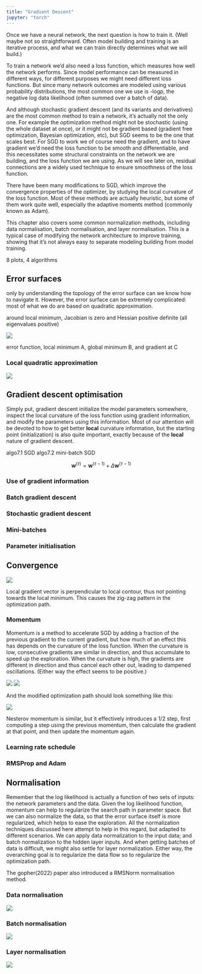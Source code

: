 ```yaml
---
title: "Gradient Descent"
jupyter: "torch"
---
```


Once we have a neural network, the next question is how to train it. (Well maybe not so straightforward. Often model building and training is an iterative process, and what we can train directly determines what we will build.)

To train a network we'd also need a loss function, which measures how well the network performs. Since model performance can be measured in different ways, for different purposes we might need different loss functions. But since many network outcomes are modeled using various probability distributions, the most common one we use is -logp, the negative log data likelihood (often summed over a batch of data).

And although stochastic gradient descent (and its variants and derivatives) are the most common method to train a network, it's actually not the only one. For example the optimization method might not be stochastic (using the whole dataset at once), or it might not be gradient based (gradient free optimization, Bayesian optimization, etc), but SGD seems to be the one that scales best. For SGD to work we of course need the gradient, and to have gradient we'd need the loss function to be smooth and differentiable, and this necessitates some structural constraints on the network we are building, and the loss function we are using. As we will see later on, residual connections are a widely used technique to ensure smoothness of the loss function.

There have been many modifications to SGD, which improve the convergence properties of the optimizer, by studying the local curvature of the loss function. Most of these methods are actually heuristic, but some of them work quite well, especially the adaptive moments method (commonly known as Adam).

This chapter also covers some common normalization methods, including data normalisation, batch normalisation, and layer normalisation. This is a typical case of modifying the network architecture to improve training, showing that it's not always easy to separate modeling building from model training.

8 plots, 4 algorithms

## Error surfaces 

only by understanding the topology of the error surface can we know how to navigate it.
However, the error surface can be extremely complicated: most of what we do are based on quadratic approximation.

around local minimum, Jacobian is zero and Hessian positive definite (all eigenvalues positive)


![](./img/DLFC/Chapter-7/Figure_1.png)

error function, local minimum A, global minimum B, and gradient at C

### Local quadratic approximation

![](./img/DLFC/Chapter-7/Figure_2.png)

## Gradient descent optimisation 

Simply put, gradient descent initialize the model parameters somewhere, inspect the local curvature of the loss function using gradient information, and modify the parameters using this information. Most of our attention will be devoted to how to get better **local** curvature information, but the starting point (initialization) is also quite important, exactly because of the **local** nature of gradient descent.

algo7.1 SGD
algo7.2 mini-batch SGD


$$
\mathbf{w}^{(\tau)} = \mathbf{w}^{(\tau-1)} + \Delta \mathbf{w}^{(\tau-1)} 
$$

### Use of gradient information

### Batch gradient descent

### Stochastic gradient descent

### Mini-batches

### Parameter initialisation

## Convergence 

![](./img/DLFC/Chapter-7/Figure_3.png)

Local gradient vector is perpendicular to local contour, thus not pointing towards the local minimum. This causes the zig-zag pattern in the optimization path.


### Momentum

Momentum is a method to accelerate SGD by adding a fraction of the previous gradient to the current gradient, but how much of an effect this has depends on the curvature of the loss function. When the curvature is low, consecutive gradients are similar in direction, and thus accumulate to speed up the exploration. When the curvature is high, the gradients are different in direction and thus cancel each other out, leading to dampened oscillations. (Either way the effect seems to be positive.)

![](./img/DLFC/Chapter-7/Figure_4.png)
![](./img/DLFC/Chapter-7/Figure_5.png)

And the modified optimization path should look something like this:

![](./img/DLFC/Chapter-7/Figure_6.png)

Nesterov momentum is similar, but it effectively introduces a 1/2 step, first computing a step using the previous momentum, then calculate the gradient at that point, and then update the momentum again.

### Learning rate schedule

### RMSProp and Adam

## Normalisation 

Remember that the log likelihood is actually a function of two sets of inputs: the network parameters and the data. Given the log likelihood function, momentum can help to regularize the search path in parameter space. But we can also normalize the data, so that the error surface itself is more regularized, which helps to ease the exploration. All the normalization techniques discussed here attempt to help in this regard, but adapted to different scenarios. We can apply data normalization to the input data; and batch normalization to the hidden layer inputs. And when getting batches of data is difficult, we might also settle for layer normalization. Either way, the overarching goal is to regularize the data flow so to regularize the optimization path.

The gopher(2022) paper also introduced a RMSNorm normalisation method.

### Data normalisation

![](./img/DLFC/Chapter-7/Figure_7.png)

### Batch normalisation

![](./img/DLFC/Chapter-7/Figure_8_a.png)

### Layer normalisation

![](./img/DLFC/Chapter-7/Figure_8_b.png)